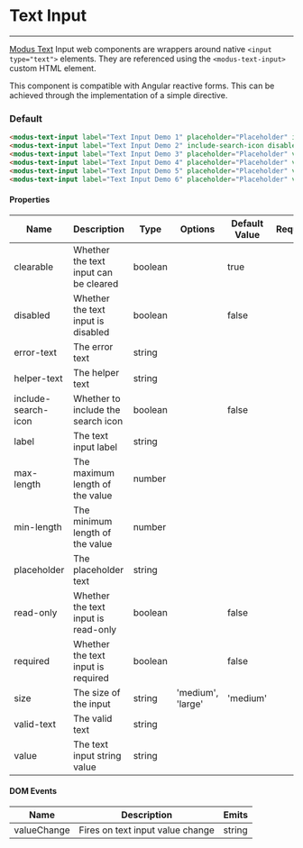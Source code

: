# Text Input
---

[Modus Text](https://modus.trimble.com/elements/inputs/) Input web components are wrappers around native `<input type="text">` elements. They are referenced using the `<modus-text-input>` custom HTML element.

This component is compatible with Angular reactive forms. This can be achieved through the implementation of a simple directive.
### Default
<modus-text-input label="Text Input Demo 1" placeholder="Placeholder" include-search-icon required></modus-text-input>
<modus-text-input label="Text Input Demo 2" include-search-icon disabled></modus-text-input>
<modus-text-input label="Text Input Demo 3" placeholder="Placeholder" value="Value" helper-text="Helper Demo" include-search-icon required></modus-text-input>
<modus-text-input label="Text Input Demo 4" placeholder="Placeholder" value="Value" error-text="Error Demo" include-search-icon></modus-text-input>
<modus-text-input label="Text Input Demo 5" placeholder="Placeholder" value="Value" valid-text="Valid Demo" include-search-icon></modus-text-input>
<modus-text-input label="Text Input Demo 6" placeholder="Placeholder" value="Value" size="large" include-search-icon></modus-text-input>

```html
<modus-text-input label="Text Input Demo 1" placeholder="Placeholder" include-search-icon required></modus-text-input>
<modus-text-input label="Text Input Demo 2" include-search-icon disabled></modus-text-input>
<modus-text-input label="Text Input Demo 3" placeholder="Placeholder" value="Value" helper-text="Helper Demo" include-search-icon required></modus-text-input>
<modus-text-input label="Text Input Demo 4" placeholder="Placeholder" value="Value" error-text="Error Demo" include-search-icon></modus-text-input>
<modus-text-input label="Text Input Demo 5" placeholder="Placeholder" value="Value" valid-text="Valid Demo" include-search-icon></modus-text-input>
<modus-text-input label="Text Input Demo 6" placeholder="Placeholder" value="Value" size="large" include-search-icon></modus-text-input>
```

<section>
  <h4>Properties</h4>
  <table>
    <thead>
    <tr>
      <th>Name</th>
      <th>Description</th>
      <th>Type</th>
      <th>Options</th>
      <th>Default Value</th>
      <th>Required</th>
    </tr>
    </thead>
    <tbody>
    <tr>
      <td>clearable</td>
      <td>Whether the text input can be cleared</td>
      <td>boolean</td>
      <td></td>
      <td>true</td>
      <td></td>
    </tr>
    <tr>
      <td>disabled</td>
      <td>Whether the text input is disabled</td>
      <td>boolean</td>
      <td></td>
      <td>false</td>
      <td></td>
    </tr>
    <tr>
      <td>error-text</td>
      <td>The error text</td>
      <td>string</td>
      <td></td>
      <td></td>
      <td></td>
    </tr>
    <tr>
      <td>helper-text</td>
      <td>The helper text</td>
      <td>string</td>
      <td></td>
      <td></td>
      <td></td>
    </tr>
    <tr>
      <td>include-search-icon</td>
      <td>Whether to include the search icon</td>
      <td>boolean</td>
      <td></td>
      <td>false</td>
      <td></td>
    </tr>
    <tr>
      <td>label</td>
      <td>The text input label</td>
      <td>string</td>
      <td></td>
      <td></td>
      <td></td>
    </tr>
    <tr>
      <td>max-length</td>
      <td>The maximum length of the value</td>
      <td>number</td>
      <td></td>
      <td></td>
      <td></td>
    </tr>
    <tr>
      <td>min-length</td>
      <td>The minimum length of the value</td>
      <td>number</td>
      <td></td>
      <td></td>
      <td></td>
    </tr>
    <tr>
      <td>placeholder</td>
      <td>The placeholder text</td>
      <td>string</td>
      <td></td>
      <td></td>
      <td></td>
    </tr>
    <tr>
      <td>read-only</td>
      <td>Whether the text input is read-only</td>
      <td>boolean</td>
      <td></td>
      <td>false</td>
      <td></td>
    </tr>
    <tr>
      <td>required</td>
      <td>Whether the text input is required</td>
      <td>boolean</td>
      <td></td>
      <td>false</td>
      <td></td>
    </tr>
    <tr>
      <td>size</td>
      <td>The size of the input</td>
      <td>string</td>
      <td>'medium', 'large'</td>
      <td>'medium'</td>
      <td></td>
    </tr>
    <tr>
      <td>valid-text</td>
      <td>The valid text</td>
      <td>string</td>
      <td></td>
      <td></td>
      <td></td>
    </tr>
    <tr>
      <td>value</td>
      <td>The text input string value</td>
      <td>string</td>
      <td></td>
      <td></td>
      <td></td>
    </tr>
    </tbody>
  </table>
</section>

<section>
  <h4>DOM Events</h4>
  <table>
    <thead>
    <tr>
      <th>Name</th>
      <th>Description</th>
      <th>Emits</th>
    </tr>
    </thead>
    <tbody>
    <tr>
      <td>valueChange</td>
      <td>Fires on text input value change</td>
      <td>string</td>
    </tr>
    </tbody>
  </table>
</section>

